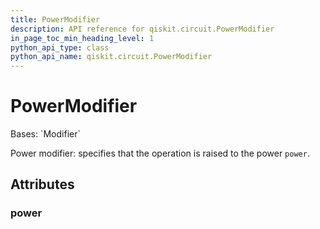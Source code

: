 ```yaml
---
title: PowerModifier
description: API reference for qiskit.circuit.PowerModifier
in_page_toc_min_heading_level: 1
python_api_type: class
python_api_name: qiskit.circuit.PowerModifier
---
```


# PowerModifier

<Class id="qiskit.circuit.PowerModifier" github="https://github.com/qiskit/qiskit/tree/stable/1.0/qiskit/circuit/annotated_operation.py" signature="qiskit.circuit.PowerModifier(power)">
  Bases: `Modifier`

  Power modifier: specifies that the operation is raised to the power `power`.

  ## Attributes

  ### power

  <Attribute id="qiskit.circuit.PowerModifier.power" name="power" attributeTypeHint="float" />
</Class>


